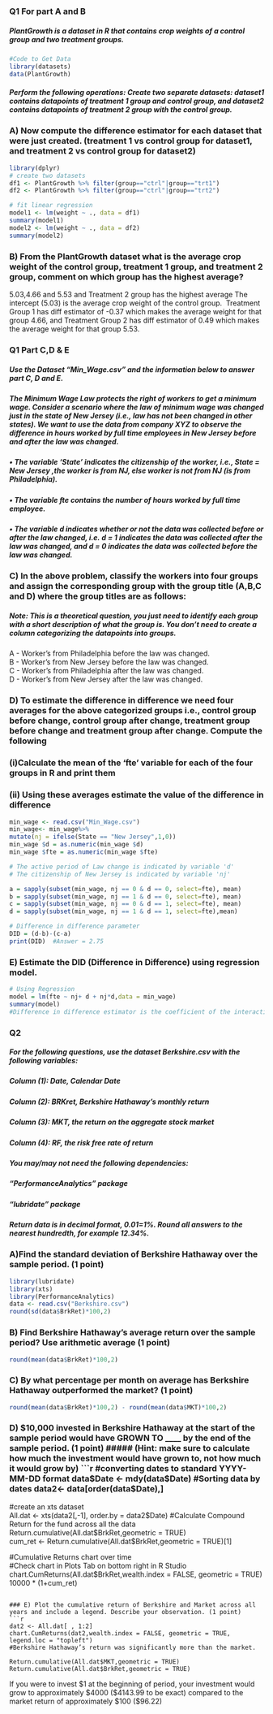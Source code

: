 ### Q1 For part A and B   
##### PlantGrowth is a dataset in R that contains crop weights of a control group and two treatment groups. 
```r
#Code to Get Data  
library(datasets)  
data(PlantGrowth) 
```
##### Perform the following operations:  Create two separate datasets: dataset1 contains datapoints of treatment 1 group and control group, and dataset2 contains datapoints of treatment 2 group with the control group.  
### A) Now compute the difference estimator for each dataset that were just created. (treatment 1 vs control group for dataset1, and treatment 2 vs control group for dataset2)   

```r
library(dplyr)
# create two datasets 
df1 <- PlantGrowth %>% filter(group=="ctrl"|group=="trt1")
df2 <- PlantGrowth %>% filter(group=="ctrl"|group=="trt2")  

# fit linear regression 
model1 <- lm(weight ~ ., data = df1) 
summary(model1) 
model2 <- lm(weight ~ ., data = df2) 
summary(model2)
```
### B) From the PlantGrowth dataset what is the average crop weight of the control group, treatment 1 group, and treatment 2 group, comment on which group has the highest average?   
5.03,4.66 and 5.53 and Treatment 2 group has the highest average 
The intercept (5.03) is the average crop weight of the control group.  Treatment Group 1 has diff estimator of -0.37 which makes the average weight for that group 4.66, and Treatment Group 2 has diff estimator of 0.49 which makes the average weight for that group 5.53.

### Q1 Part C,D & E
##### Use the Dataset “Min_Wage.csv” and the information below to answer part C, D and E. 
##### The Minimum Wage Law protects the right of workers to get a minimum wage. Consider a scenario where the law of minimum wage was changed just in the state of New Jersey (i.e., law has not been changed in other states).  We want to use the data from company XYZ to observe the difference in hours worked by full time employees in New Jersey before and after the law was changed.  
##### • The variable 'State’ indicates the citizenship of the worker, i.e., State = New Jersey ,the worker is from NJ, else worker is not from NJ (is from Philadelphia).    
##### • The variable fte contains the number of hours worked by full time employee.   
##### • The variable d indicates whether or not the data was collected before or after the law changed, i.e. d = 1 indicates the data was collected after the law was changed, and d = 0 indicates the data was collected before the law was changed.     

### C) In the above problem, classify the workers into four groups and assign the corresponding group with the group title (A,B,C and D) where the group titles are as follows:  
##### Note: This is a theoretical question, you just need to identify each group with a short description of what the group is. You don’t need to create a column categorizing the datapoints into groups. 

A - Worker’s from Philadelphia before the law was changed.  
B - Worker’s from New Jersey before the law was changed.  
C - Worker’s from Philadelphia after the law was changed.  
D - Worker’s from New Jersey after the law was changed. 

### D) To estimate the difference in difference we need four averages for the above categorized groups i.e., control group before change, control group after change, treatment group before change and treatment group after change. Compute the following  
### (i)Calculate the mean of the ‘fte’ variable for each of the four groups in R and print them  
### (ii) Using these averages estimate the value of the difference in difference 

```r
min_wage <- read.csv("Min_Wage.csv")  
min_wage<- min_wage%>%  
mutate(nj = ifelse(State == "New Jersey",1,0))  
min_wage $d = as.numeric(min_wage $d)  
min_wage $fte = as.numeric(min_wage $fte)    

# The active period of Law change is indicated by variable 'd'  
# The citizenship of New Jersey is indicated by variable 'nj'  

a = sapply(subset(min_wage, nj == 0 & d == 0, select=fte), mean)  
b = sapply(subset(min_wage, nj == 1 & d == 0, select=fte), mean)  
c = sapply(subset(min_wage, nj == 0 & d == 1, select=fte), mean)  
d = sapply(subset(min_wage, nj == 1 & d == 1, select=fte),mean)  

# Difference in difference parameter  
DID = (d-b)-(c-a)  
print(DID)  #Answer = 2.75
```
### E)  Estimate the DID (Difference in Difference) using regression model.  
```r
# Using Regression  
model = lm(fte ~ nj+ d + nj*d,data = min_wage)  
summary(model)  
#Difference in difference estimator is the coefficient of the interaction term which is 2.75  
```
### Q2   

##### For the following questions, use the dataset Berkshire.csv with the following variables:  
##### Column (1): Date, Calendar Date  
##### Column (2): BRKret, Berkshire Hathaway’s monthly return  
##### Column (3): MKT, the return on the aggregate stock market  
##### Column (4): RF, the risk free rate of return  

##### You may/may not need the following dependencies:  
##### “PerformanceAnalytics” package  
##### “lubridate” package  

##### Return data is in decimal format, 0.01=1%.  Round all answers to the nearest hundredth, for example 12.34%.  

 

### A)Find the standard deviation of Berkshire Hathaway over the sample period. (1 point)  
```r
library(lubridate)
library(xts)
library(PerformanceAnalytics)
data <- read.csv("Berkshire.csv") 
round(sd(data$BrkRet)*100,2)  
```
  
### B) Find Berkshire Hathaway’s average return over the sample period? Use  arithmetic average (1 point)  
```r
round(mean(data$BrkRet)*100,2)  
```
  
### C) By what percentage per month on average has Berkshire Hathaway outperformed the market? (1 point)  
```r
round(mean(data$BrkRet)*100,2) - round(mean(data$MKT)*100,2)  
```

### D) $10,000 invested in Berkshire Hathaway at the start of the sample period would have GROWN TO ____ by the end of the sample period. (1 point)  
##### (Hint: make sure to calculate how much the investment would have grown to, not how much it would grow by) 
```r
#converting dates to standard YYYY-MM-DD format  
data$Date <- mdy(data$Date) 
#Sorting data by dates  
data2<- data[order(data$Date),]  
#create an xts dataset  
All.dat <- xts(data2[,-1], order.by = data2$Date)  
#Calculate Compound Return for the fund across all the data  
Return.cumulative(All.dat$BrkRet,geometric = TRUE)  
cum_ret <- Return.cumulative(All.dat$BrkRet,geometric = TRUE)[1]  

#Cumulative Returns chart over time  
#Check chart in Plots Tab on bottom right in R Studio  
chart.CumReturns(All.dat$BrkRet,wealth.index = FALSE, geometric = TRUE)  
10000 * (1+cum_ret) 
```
  
### E) Plot the cumulative return of Berkshire and Market across all years and include a legend. Describe your observation. (1 point)  
```r
dat2 <- All.dat[ , 1:2]  
chart.CumReturns(dat2,wealth.index = FALSE, geometric = TRUE, legend.loc = "topleft")  
#Berkshire Hathaway’s return was significantly more than the market.  

Return.cumulative(All.dat$MKT,geometric = TRUE)  
Return.cumulative(All.dat$BrkRet,geometric = TRUE)  
```

If you were to invest $1 at the beginning of period, your investment would grow to approximately $4000 ($4143.99 to be exact) compared to the market return of approximately $100 ($96.22)  